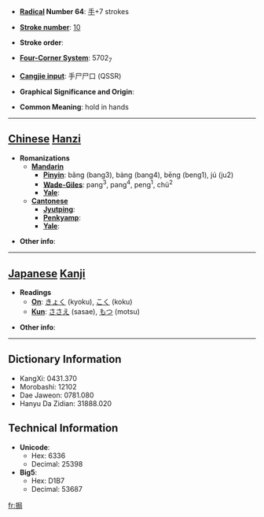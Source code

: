 * '''[[Wiktionary:Chinese radical index| Radical]] Number 64''': [[Wiktionary:Chinese radical index 手|手]]+7 strokes

* '''[[Wiktionary:Chinese total strokes index|Stroke number]]''': [[Wiktionary:Chinese total strokes index 10|10]]

* '''Stroke order''': 

* '''[[Wiktionary:Chinese four corner index|Four-Corner System]]''': 5702<sub>7</sub>

* '''[[Wiktionary:Chinese Cangjie index|Cangjie input]]''': 手尸尸口 (QSSR)

* '''Graphical Significance and Origin''': 

* '''Common Meaning''': hold in hands

----

== [[Chinese]] [[Hanzi]] ==

* '''Romanizations'''
** '''[[Mandarin]]'''
*** '''[[Pinyin]]''': bǎng (bang3), bàng (bang4), bēng (beng1), jú (ju2)
*** '''[[Wade-Giles]]''': pang<sup>3</sup>, pang<sup>4</sup>, peng<sup>1</sup>, chü<sup>2</sup>
*** '''[[Yale]]''': 
** '''[[Cantonese]]'''
*** '''[[Jyutping]]''':
*** '''[[Penkyamp]]''': 
*** '''[[Yale]]''': 

* '''Other info''': 

----

== [[Japanese]] [[Kanji]] ==

* '''Readings'''
** '''[[On]]''': [[きょく]] (kyoku), [[こく]] (koku)
** '''[[Kun]]''': [[ささえ]] (sasae), [[もつ]] (motsu)

* '''Other info''':  

----

== Dictionary Information ==

* KangXi: 0431.370
* Morobashi: 12102
* Dae Jaweon: 0781.080
* Hanyu Da Zidian: 31888.020

== Technical Information ==

* '''Unicode''':
** Hex: 6336
** Decimal: 25398
* '''Big5''':
** Hex: D1B7
** Decimal: 53687

[[fr:挶]]